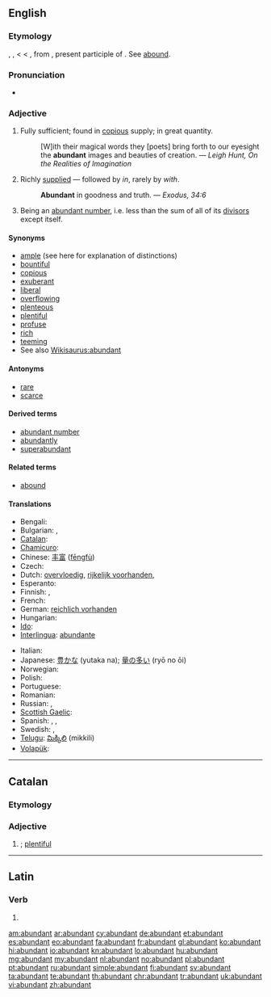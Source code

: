 ==English==

===Etymology===
{{etyl|enm}} {{term|abundant|lang=enm}}, {{term|habundant|lang=enm}}, {{term|aboundant|lang=enm}}< {{etyl|xno}} {{term|abundant|lang=xno}} < {{etyl|fro}} {{term|abondant|lang=fro}}, from {{etyl|la}} {{term|abudans|lang=la}}, present participle of {{term|abundo|lang=la}}. See [[abound]].

===Pronunciation===
* {{audio|en-us-abundant.ogg|Audio (US)}}

===Adjective===
{{en-adj}}

# Fully sufficient; found in [[copious]] supply; in great quantity.
#: [W]ith their magical words they [poets] bring forth to our eyesight the '''abundant''' images and beauties of creation. — ''Leigh Hunt, On the Realities of Imagination''
# Richly [[supplied]] — followed by ''in'', rarely by ''with''.
#: '''Abundant''' in goodness and truth. — ''Exodus, 34:6''
# {{mathematics}} Being an [[abundant number]], i.e. less than the sum of all of its [[divisor]]s except itself.

====Synonyms====
* [[ample]] (see here for explanation of distinctions)
* [[bountiful]]
* [[copious]]
* [[exuberant]]
* [[liberal]]
* [[overflowing]]
* [[plenteous]]
* [[plentiful]]
* [[profuse]]
* [[rich]]
* [[teeming]]
* See also [[Wikisaurus:abundant]]

====Antonyms====
* [[rare]]
* [[scarce]]

====Derived terms====
* [[abundant number]]
* [[abundantly]]
* [[superabundant]]

====Related terms====
* [[abound]]

====Translations====
{{trans-top|fully sufficient; plentiful}}
* Bengali: {{t|bn|বহুল|sc=Beng}}
* Bulgarian: {{t|bg|обилен}}, {{t|bg|изобилен}}
* [[Catalan]]: {{t-|ca|abundant}}
* [[Chamicuro]]: {{tø|ccc|icheeki}}
* Chinese: [[丰富]] ([[fēngfù]])
* Czech: {{t-|cs|hojný|m}}
* Dutch: [[overvloedig]], [[rijkelijk voorhanden]], {{t+|nl|abondant}}
* Esperanto: {{t+|eo|abunda|xs=Esperanto}}
* Finnish: {{t+|fi|runsas}}, {{t+|fi|yltäkylläinen}}
* French: {{t+|fr|abondant}}
* German: [[reichlich vorhanden]]
* Hungarian: {{t|hu|bőséges}}
* [[Ido]]: {{t+|io|abundanta|xs=Ido}}
* [[Interlingua]]: [[abundante]]
{{trans-mid}}
* Italian: {{t+|it|abbondante}}
* Japanese: [[豊かな]] (yutaka na); [[量の多い]] (ryō no ōi)
* Norwegian: {{t|no|rikelig}}
* Polish: {{t+|pl|obfity|m}}
* Portuguese: {{t+|pt|abundante}}
* Romanian: {{t+|ro|abundent}}
* Russian: {{t+|ru|обильный}}, {{t+|ru|изобилующий}}
* [[Scottish Gaelic]]: {{t-|gd|pailt|xs=Scottish Gaelic}}
* Spanish: {{t+|es|abundante}}, {{t|es|copioso}}, {{t|es|cuantioso}}
* Swedish: {{t|sv|riklig}}, {{t|sv|ymnig}}
* [[Telugu]]: [[మిక్కిలి]] (mikkili)
* [[Volapük]]: {{t|vo|bundanik}}
{{trans-bottom}}

----

==Catalan==

===Etymology===
{{etyl|la|ca}} {{term|abudans|lang=la}}

===Adjective===
{{ca-adj|type=mf}}

# {{l|en|abundant}}; [[plentiful]]

----

==Latin==

===Verb===
{{la-verb-form|abundant}}

# {{conjugation of|abundo|abundō|3|p|pres|act|ind|lang=la}}

[[am:abundant]]
[[ar:abundant]]
[[cy:abundant]]
[[de:abundant]]
[[et:abundant]]
[[es:abundant]]
[[eo:abundant]]
[[fa:abundant]]
[[fr:abundant]]
[[gl:abundant]]
[[ko:abundant]]
[[hi:abundant]]
[[io:abundant]]
[[kn:abundant]]
[[lo:abundant]]
[[hu:abundant]]
[[mg:abundant]]
[[my:abundant]]
[[nl:abundant]]
[[no:abundant]]
[[pl:abundant]]
[[pt:abundant]]
[[ru:abundant]]
[[simple:abundant]]
[[fi:abundant]]
[[sv:abundant]]
[[ta:abundant]]
[[te:abundant]]
[[th:abundant]]
[[chr:abundant]]
[[tr:abundant]]
[[uk:abundant]]
[[vi:abundant]]
[[zh:abundant]]